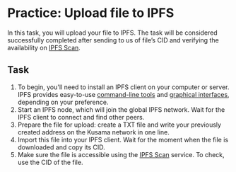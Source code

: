 # Practice: Upload file to IPFS

In this task, you will upload your file to IPFS. The task will be considered successfully completed after sending to us of file’s CID and verifying the availability on [IPFS Scan](https://ipfs-scan.io/).

## **Task**

1. To begin, you'll need to install an IPFS client on your computer or server. IPFS provides easy-to-use [command-line tools](https://docs.ipfs.tech/install/command-line/) and [graphical interfaces](https://docs.ipfs.tech/install/ipfs-desktop/#windows), depending on your preference.
2. Start an IPFS node, which will join the global IPFS network. Wait for the IPFS client to connect and find other peers.
3. Prepare the file for upload: create a TXT file and write your previously created address on the Kusama network in one line.
4. Import this file into your IPFS client. Wait for the moment when the file is downloaded and copy its CID.
5. Make sure the file is accessible using the [IPFS Scan](https://ipfs-scan.io/) service. To check, use the CID of the file.

